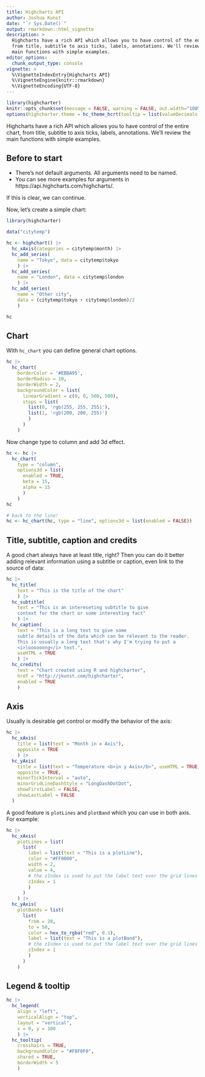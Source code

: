 ```yaml
---
title: Highcharts API
author: Joshua Kunst
date: "`r Sys.Date()`"
output: rmarkdown::html_vignette
description: >
  Highcharts have a rich API which allows you to have control of the entire chart, 
  from title, subtitle to axis ticks, labels, annotations. We'll review the
  main functions with simple examples.
editor_options: 
  chunk_output_type: console
vignette: >
  %\VignetteIndexEntry{Highcharts API}
  %\VignetteEngine{knitr::rmarkdown}
  %\VignetteEncoding{UTF-8}    
---
```


<script>
$(document).ready(function(){ 
  el = $(".page-header > h1")
  icon = "cogs"
  text = el.text()
  text_new = "<span class=\"fa fa-" + icon  + "\"></span> " + text
  el.html(text_new) 
}) ;
</script>

```r
library(highcharter)
knitr::opts_chunk$set(message = FALSE, warning = FALSE, out.width="100%")
options(highcharter.theme = hc_theme_hcrt(tooltip = list(valueDecimals = 2)))
```

Highcharts have a rich API which allows you to have control of the entire chart, 
from title, subtitle to axis ticks, labels, annotations. We'll review the
main functions with simple examples.

## Before to start

- There's not default arguments. All arguments need to be named.
- You can see more examples for arguments in https://api.highcharts.com/highcharts/.

If this is clear, we can continue.

Now, let's create a simple chart:

```r
library(highcharter)

data("citytemp")

hc <- highchart() |> 
  hc_xAxis(categories = citytemp$month) |> 
  hc_add_series(
    name = "Tokyo", data = citytemp$tokyo
    ) |> 
  hc_add_series(
    name = "London", data = citytemp$london
    ) |> 
  hc_add_series(
    name = "Other city",
    data = (citytemp$tokyo + citytemp$london)/2
    )

hc
```

## Chart

With `hc_chart` you can define general chart options.

```r
hc |> 
  hc_chart(
    borderColor = '#EBBA95',
    borderRadius = 10,
    borderWidth = 2,
    backgroundColor = list(
      linearGradient = c(0, 0, 500, 500),
      stops = list(
        list(0, 'rgb(255, 255, 255)'),
        list(1, 'rgb(200, 200, 255)')
        )
      )
    )
```

Now change type to column and add 3d effect.

```r
hc <- hc |> 
  hc_chart(
    type = "column",
    options3d = list(
      enabled = TRUE, 
      beta = 15,
      alpha = 15
      )
    )
hc

# back to the line!
hc <- hc_chart(hc, type = "line", options3d = list(enabled = FALSE))
```

## Title, subtitle, caption and credits

A good chart always have at least title, right? Then you can do it better adding relevant information
using a subtitle or caption, even link to the source of data:

```r
hc |> 
  hc_title(
    text = "This is the title of the chart"
    ) |> 
  hc_subtitle(
    text = "This is an intereseting subtitle to give
    context for the chart or some interesting fact"
    ) |> 
  hc_caption(
    text = "This is a long text to give some 
    subtle details of the data which can be relevant to the reader. 
    This is usually a long text that's why I'm trying to put a 
    <i>loooooong</i> text.", 
    useHTML = TRUE
    ) |> 
  hc_credits(
    text = "Chart created using R and highcharter",
    href = "http://jkunst.com/highcharter",
    enabled = TRUE
    )
```

## Axis

Usually is desirable get control or modify the behavior of the axis:

```r
hc |> 
  hc_xAxis(
    title = list(text = "Month in x Axis"),
    opposite = TRUE
    ) |> 
  hc_yAxis(
    title = list(text = "Temperature <b>in y Axis</b>", useHTML = TRUE),
    opposite = TRUE,
    minorTickInterval = "auto",
    minorGridLineDashStyle = "LongDashDotDot",
    showFirstLabel = FALSE,
    showLastLabel = FALSE
  )
```

A good feature is `plotLines` and `plotBand` which you can use in both axis. For example:

```r
hc |> 
  hc_xAxis(
    plotLines = list(
      list(
        label = list(text = "This is a plotLine"),
        color = "#FF0000",
        width = 2,
        value = 4,
        # the zIndex is used to put the label text over the grid lines 
        zIndex = 1
        )
      )
    ) |> 
  hc_yAxis(
    plotBands = list(
      list(
        from = 20,
        to = 50,
        color = hex_to_rgba("red", 0.1),
        label = list(text = "This is a plotBand"),
        # the zIndex is used to put the label text over the grid lines 
        zIndex = 1
        )
      )
    ) 
```

## Legend & tooltip

```r
hc |>
  hc_legend(
    align = "left",
    verticalAlign = "top",
    layout = "vertical",
    x = 0, y = 100
    ) |>
  hc_tooltip(
    crosshairs = TRUE,
    backgroundColor = "#F0F0F0",
    shared = TRUE, 
    borderWidth = 5
    )
```


       


